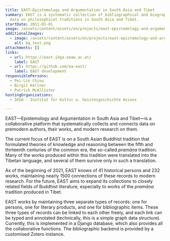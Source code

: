 ```yaml
---
title: EAST—Epistemology and Argumentation in South Asia and Tibet
summary: EAST is a systematic collection of bibliographical and biographical
  data on philosophical traditions in South Asia and Tibet.
startDate: 2011-01-01
image: /assets/content/assets/en/projects/east-epistemology-and-argumentation-south-asia-and-tibet/bg_text_neu2.png
additionalImages:
  - image: /assets/content/assets/en/projects/east-epistemology-and-argumentation-south-asia-and-tibet/additionalImages/bg_text.png
    alt: bg_text.png
attachments: []
links:
  - url: https://east.ikga.oeaw.ac.at/
    label: EAST
  - url: https://github.com/ea-east/
    label: EAST development
responsiblePersons:
  - Pei-Lin Chiou
  - Birgit Kellner
  - Patrick McAllister
hostingOrganizations:
  - IKGA - Institut für Kultur u. Geistesgeschichte Asiens

---
```

EAST—Epistemology and Argumentation in South Asia and Tibet—is a collaborative platform that systematically collects and connects data on premodern authors, their works, and modern research on them.

The current focus of EAST is on a South Asian Buddhist tradition that formulated theories of knowledge and reasoning between the fifth and thirteenth centuries of the common era, the so-called _pramāṇa_ tradition. Many of the works produced within this tradition were translated into the Tibetan language, and several of them survive only in such a translation.

As of the beginning of 2021, EAST knows of 41 historical persons and 232 works, maintaining nearly 1500 connections of these records to modern research. For the future, EAST aims to expand its collections to closely related fields of Buddhist literature, especially to works of the _pramāṇa_ tradition produced in Tibet.

EAST works by maintaining three separate types of records: one for persons, one for literary products, and one for bibliographic items. These three types of records can be linked to each other freely, and each link can be typed and annotated (technically, this is a simple graph data structure). Currently, this is implemented in a Django database, which also provides all the collaborative functions. The bibliographic backend is provided by a customised Zotero instance.
